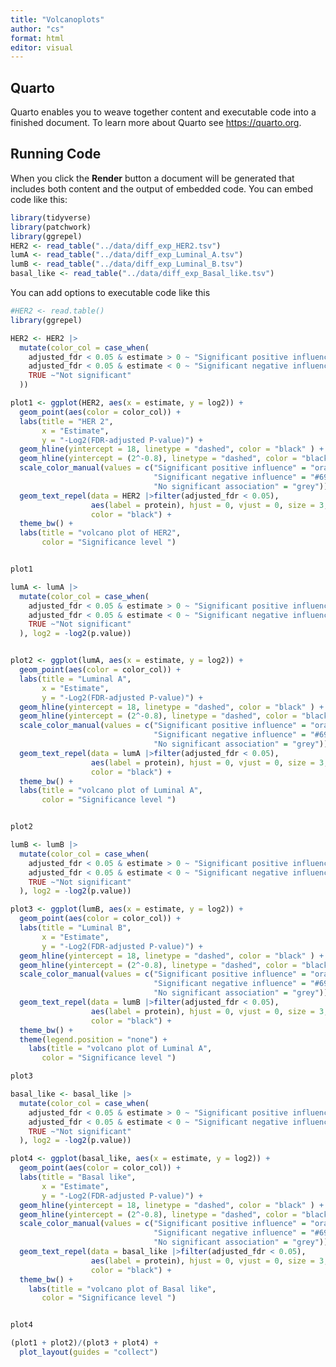 ```yaml
---
title: "Volcanoplots"
author: "cs"
format: html
editor: visual
---
```


## Quarto

Quarto enables you to weave together content and executable code into a finished document. To learn more about Quarto see <https://quarto.org>.

## Running Code

When you click the **Render** button a document will be generated that includes both content and the output of embedded code. You can embed code like this:

```r
library(tidyverse)
library(patchwork)
library(ggrepel)
HER2 <- read_table("../data/diff_exp_HER2.tsv")
lumA <- read_table("../data/diff_exp_Luminal_A.tsv")
lumB <- read_table("../data/diff_exp_Luminal_B.tsv")
basal_like <- read_table("../data/diff_exp_Basal_like.tsv")
```

You can add options to executable code like this

```r
#HER2 <- read.table()
library(ggrepel)

HER2 <- HER2 |>
  mutate(color_col = case_when(
    adjusted_fdr < 0.05 & estimate > 0 ~ "Significant positive influence", 
    adjusted_fdr < 0.05 & estimate < 0 ~ "Significant negative influence",
    TRUE ~"Not significant"
  ))

plot1 <- ggplot(HER2, aes(x = estimate, y = log2)) +
  geom_point(aes(color = color_col)) +
  labs(title = "HER 2", 
       x = "Estimate", 
       y = "-Log2(FDR-adjusted P-value)") +
  geom_hline(yintercept = 18, linetype = "dashed", color = "black" ) +
  geom_hline(yintercept = (2^-0.8), linetype = "dashed", color = "black" ) +
  scale_color_manual(values = c("Significant positive influence" = "orange", 
                                "Significant negative influence" = "#69b3a2",
                                "No significant association" = "grey")) +
  geom_text_repel(data = HER2 |>filter(adjusted_fdr < 0.05),
                  aes(label = protein), hjust = 0, vjust = 0, size = 3, 
                  color = "black") +
  theme_bw() + 
  labs(title = "volcano plot of HER2",
       color = "Significance level ")


plot1

```

```r

lumA <- lumA |>
  mutate(color_col = case_when(
    adjusted_fdr < 0.05 & estimate > 0 ~ "Significant positive influence", 
    adjusted_fdr < 0.05 & estimate < 0 ~ "Significant negative influence",
    TRUE ~"Not significant"
  ), log2 = -log2(p.value))


plot2 <- ggplot(lumA, aes(x = estimate, y = log2)) +
  geom_point(aes(color = color_col)) +
  labs(title = "Luminal A", 
       x = "Estimate", 
       y = "-Log2(FDR-adjusted P-value)") +
  geom_hline(yintercept = 18, linetype = "dashed", color = "black" ) +
  geom_hline(yintercept = (2^-0.8), linetype = "dashed", color = "black" ) +
  scale_color_manual(values = c("Significant positive influence" = "orange", 
                                "Significant negative influence" = "#69b3a2",
                                "No significant association" = "grey")) +
  geom_text_repel(data = lumA |>filter(adjusted_fdr < 0.05),
                  aes(label = protein), hjust = 0, vjust = 0, size = 3, 
                  color = "black") +
  theme_bw() + 
  labs(title = "volcano plot of Luminal A",
       color = "Significance level ")


plot2

```

```r
lumB <- lumB |>
  mutate(color_col = case_when(
    adjusted_fdr < 0.05 & estimate > 0 ~ "Significant positive influence", 
    adjusted_fdr < 0.05 & estimate < 0 ~ "Significant negative influence",
    TRUE ~"Not significant"
  ), log2 = -log2(p.value))

plot3 <- ggplot(lumB, aes(x = estimate, y = log2)) +
  geom_point(aes(color = color_col)) +
  labs(title = "Luminal B", 
       x = "Estimate", 
       y = "-Log2(FDR-adjusted P-value)") +
  geom_hline(yintercept = 18, linetype = "dashed", color = "black" ) +
  geom_hline(yintercept = (2^-0.8), linetype = "dashed", color = "black" ) +
  scale_color_manual(values = c("Significant positive influence" = "orange", 
                                "Significant negative influence" = "#69b3a2",
                                "No significant association" = "grey")) +
  geom_text_repel(data = lumB |>filter(adjusted_fdr < 0.05),
                  aes(label = protein), hjust = 0, vjust = 0, size = 3, 
                  color = "black") +
  theme_bw() +
  theme(legend.position = "none") + 
    labs(title = "volcano plot of Luminal A",
       color = "Significance level ")

plot3
```

```r
basal_like <- basal_like |>
  mutate(color_col = case_when(
    adjusted_fdr < 0.05 & estimate > 0 ~ "Significant positive influence", 
    adjusted_fdr < 0.05 & estimate < 0 ~ "Significant negative influence",
    TRUE ~"Not significant"
  ), log2 = -log2(p.value))

plot4 <- ggplot(basal_like, aes(x = estimate, y = log2)) +
  geom_point(aes(color = color_col)) +
  labs(title = "Basal like", 
       x = "Estimate", 
       y = "-Log2(FDR-adjusted P-value)") +
  geom_hline(yintercept = 18, linetype = "dashed", color = "black" ) +
  geom_hline(yintercept = (2^-0.8), linetype = "dashed", color = "black" ) +
  scale_color_manual(values = c("Significant positive influence" = "orange", 
                                "Significant negative influence" = "#69b3a2",
                                "No significant association" = "grey")) +
  geom_text_repel(data = basal_like |>filter(adjusted_fdr < 0.05),
                  aes(label = protein), hjust = 0, vjust = 0, size = 3, 
                  color = "black") +
  theme_bw() +
    labs(title = "volcano plot of Basal like",
       color = "Significance level ")


plot4
```

```r

(plot1 + plot2)/(plot3 + plot4) +
  plot_layout(guides = "collect")

```
